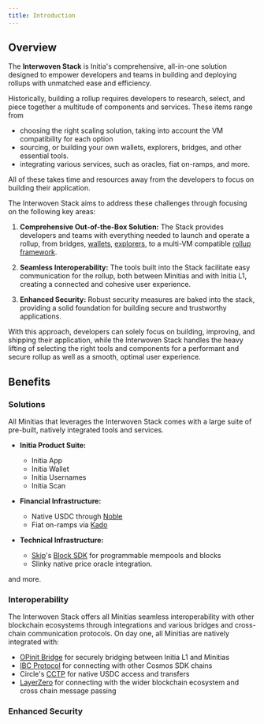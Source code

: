 ```yaml
---
title: Introduction
---
```


## Overview

The **Interwoven Stack** is Initia's comprehensive, all-in-one solution designed to empower developers and teams in building and deploying rollups with unmatched ease and efficiency.

Historically, building a rollup requires developers to research, select, and piece together a multitude of components and services. These items range from

- choosing the right scaling solution, taking into account the VM compatibility for each option
- sourcing, or building your own wallets, explorers, bridges, and other essential tools.
- integrating various services, such as oracles, fiat on-ramps, and more.

All of these takes time and resources away from the developers to focus on building their application.

The Interwoven Stack aims to address these challenges through focusing on the following key areas:

1. **Comprehensive Out-of-the-Box Solution:** The Stack provides developers and teams with everything needed to launch and operate a rollup, from bridges, [wallets](/home/core-applications/initia-wallet), [explorers](/home/core-applications/initia-scan), to a multi-VM compatible [rollup framework](/home/core-concepts/interwoven-stack/opinit-framework).

2. **Seamless Interoperability:** The tools built into the Stack facilitate easy communication for the rollup, both between Minitias and with Initia L1, creating a connected and cohesive user experience.

3. **Enhanced Security:** Robust security measures are baked into the stack, providing a solid foundation for building secure and trustworthy applications.

With this approach, developers can solely focus on building, improving, and shipping their application, while the Interwoven Stack handles the heavy lifting of selecting the right tools and components for a performant and secure rollup as well as a smooth, optimal user experience.

## Benefits

### Solutions

All Minitias that leverages the Interwoven Stack comes with a large suite of pre-built, natively integrated tools and services.

- **Initia Product Suite:**
  - Initia App
  - Initia Wallet
  - Initia Usernames
  - Initia Scan

- **Financial Infrastructure:**
  - Native USDC through [Noble](https://nobleassets.xyz)
  - Fiat on-ramps via [Kado](https://kado.money)

- **Technical Infrastructure:**
  - [Skip](https://skip.money)'s [Block SDK](https://skip-protocol-docs.netlify.app/blocksdk/overview/) for programmable mempools and blocks
  - Slinky native price oracle integration.

and more.

### Interoperability

The Interwoven Stack offers all Minitias seamless interoperability with other blockchain ecosystems through integrations and various bridges and cross-chain communication protocols. On day one, all Minitias are natively integrated with:

- [OPinit Bridge](/home/technical-architecture/opinit-framework/components/opinit-bridge) for securely bridging between Initia L1 and Minitias
- [IBC Protocol](https://www.ibcprotocol.dev) for connecting with other Cosmos SDK chains
- Circle's [CCTP](https://www.circle.com/en/cross-chain-transfer-protocol) for native USDC access and transfers
- [LayerZero](https://layerzero.network/) for connecting with the wider blockchain ecosystem and cross chain message passing

### Enhanced Security

